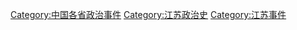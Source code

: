 [[Category:中国各省政治事件|Category:中国各省政治事件]]
[[Category:江苏政治史|Category:江苏政治史]]
[[Category:江苏事件|Category:江苏事件]]